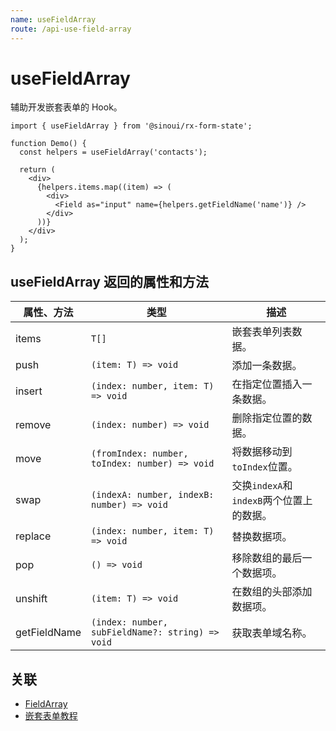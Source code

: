 ```yaml
---
name: useFieldArray
route: /api-use-field-array
---
```


# useFieldArray

辅助开发嵌套表单的 Hook。

```tsx
import { useFieldArray } from '@sinoui/rx-form-state';

function Demo() {
  const helpers = useFieldArray('contacts');

  return (
    <div>
      {helpers.items.map((item) => (
        <div>
          <Field as="input" name={helpers.getFieldName('name')} />
        </div>
      ))}
    </div>
  );
}
```

## useFieldArray 返回的属性和方法

| 属性、方法   | 类型                                             | 描述                                     |
| ------------ | ------------------------------------------------ | ---------------------------------------- |
| items        | `T[]`                                            | 嵌套表单列表数据。                       |
| push         | `(item: T) => void`                              | 添加一条数据。                           |
| insert       | `(index: number, item: T) => void`               | 在指定位置插入一条数据。                 |
| remove       | `(index: number) => void`                        | 删除指定位置的数据。                     |
| move         | `(fromIndex: number, toIndex: number) => void`   | 将数据移动到`toIndex`位置。              |
| swap         | `(indexA: number, indexB: number) => void`       | 交换`indexA`和`indexB`两个位置上的数据。 |
| replace      | `(index: number, item: T) => void`               | 替换数据项。                             |
| pop          | `() => void`                                     | 移除数组的最后一个数据项。               |
| unshift      | `(item: T) => void`                              | 在数组的头部添加数据项。                 |
| getFieldName | `(index: number, subFieldName?: string) => void` | 获取表单域名称。                         |

## 关联

- [FieldArray](api-field-array-component)
- [嵌套表单教程](nest-form)
